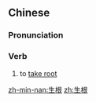 ==Chinese==
{{zh-forms}}

===Pronunciation===
{{zh-pron
|m=shēnggēn
|c=saang1 gan1
|h=pfs=sâng-kîn
|mn=xm,qz:siⁿ-kun/zz,kh:seⁿ-kin/tp:siⁿ-kin
|cat=v
}}
{{attention|nan|is MOE wrong for Taipei?}}

===Verb===
{{zh-verb}}

# to [[take root]]

[[zh-min-nan:生根]]
[[zh:生根]]